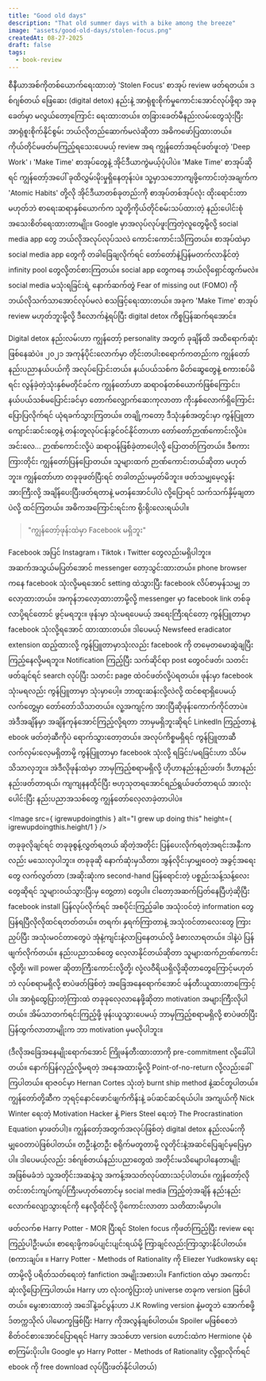 ```yaml
---
title: "Good old days"
description: "That old summer days with a bike among the breeze"
image: "assets/good-old-days/stolen-focus.png"
createdAt: 08-27-2025
draft: false
tags:
  - book-review
---
```



စီနီယာအစ်ကိုတစ်ယောက်ရေးထားတဲ့ 'Stolen Focus' စာအုပ် review ဖတ်ရတယ်။ ဒစ်ဂျစ်တယ် ဖြေဆေး (digital detox) နည်းနဲ့ အာရုံစူးစိုက်မှုကောင်းအောင်လုပ်ဖို့ရာ အခုခေတ်မှာ မလွယ်တော့ကြောင်း ရေးထားတယ်။ တခြားခေတ်မီနည်းလမ်းတွေသုံးပြီး အာရုံစူးစိုက်နိုင်စွမ်း ဘယ်လိုတည်ဆောက်မလဲဆိုတာ အဓိကဖော်ပြထားတယ်။
ကိုယ်တိုင်မဖတ်မကြည့်ရသေးပေမယ့် review အရ ကျွန်တော်အရင်ဖတ်ဖူးတဲ့ 'Deep Work' ၊ 'Make Time' စာအုပ်တွေနဲ့ အိုင်ဒီယာကွဲမယ့်ပုံပါပဲ။ 'Make Time' စာအုပ်ဆိုရင် ကျွန်တော့်အပေါ် ခုထိလွှမ်းမိုးမှုရှိနေတုန်းပဲ။ သူ့မှာသဘောကျဖို့ကောင်းတဲ့အချက်က 'Atomic Habits' တို့လို အိုင်ဒီယာတစ်ခုတည်းကို စာအုပ်တစ်အုပ်လုံး ထိုးရောင်းတာမဟုတ်ဘဲ စာရေးဆရာနှစ်ယောက်က သူတို့ကိုယ်တိုင်စမ်းသပ်ထားတဲ့ နည်းပေါင်းစုံ အသေးစိတ်ရေးထားတာမျိုး။ Google မှာအလုပ်လုပ်ဖူးကြတဲ့လူတွေမို့လို့ social media app တွေ ဘယ်လိုအလုပ်လုပ်သလဲ ကောင်းကောင်းသိကြတယ်။ စာအုပ်ထဲမှာ social media app တွေကို တခါခြေချလိုက်ရင် တော်တော်နဲ့ပြန်မတက်လာနိုင်တဲ့ infinity pool တွေလို့တင်စားကြတယ်။ social app တွေကနေ ဘယ်လိုရှောင်ထွက်မလဲ။ social media မသုံးရခြင်းရဲ့ နောက်ဆက်တွဲ Fear of missing out (FOMO) ကိုဘယ်လိုသက်သာအောင်လုပ်မလဲ စသဖြင့်ရေးထားတယ်။ အခုက 'Make Time' စာအုပ် review မဟုတ်ဘူးမို့လို့ ဒီလောက်နဲ့ရပ်ပြီး digital detox ကိစ္စပြန်ဆက်ရအောင်။

Digital detox နည်းလမ်းဟာ ကျွန်တော့် personality အတွက် ခုချိန်ထိ အထိရောက်ဆုံးဖြစ်နေဆဲပဲ။ ၂၀၂၁ အကုန်ပိုင်းလောက်မှာ တိုင်းတပါးစရောက်ကတည်းက ကျွန်တော် နည်းပညာနယ်ပယ်ကို အလုပ်ပြောင်းတယ်။ နယ်ပယ်သစ်က မိတ်ဆွေတွေနဲ့ စကားစပ်မိရင်း လွန်ခဲ့တဲ့သုံးနှစ်မတိုင်ခင်က ကျွန်တော်ဟာ ဆရာဝန်တစ်ယောက်ဖြစ်ကြောင်း၊ နယ်ပယ်သစ်မပြောင်းခင်မှာ တောက်လျှောက်ဆေးကုလာတာ ကိုးနှစ်လောက်ရှိကြောင်း ပြောပြလိုက်ရင် ယုံရခက်သွားကြတယ်။ တချို့ကတော့ ဒီသုံးနှစ်အတွင်းမှာ ကွန်ပြူတာကျောင်းဆင်းတွေနဲ့ တန်းတူလုပ်ငန်းခွင်ဝင်နိုင်တာဟာ တော်တော်ဉာဏ်ကောင်းလို့ပဲ။ အင်းလေ... ဉာဏ်ကောင်းလို့ပဲ ဆရာဝန်ဖြစ််ခဲ့တာပေါ့လို့ ပြောတတ်ကြတယ်။ ဒီစကားကြားတိုင်း ကျွန်တော်ပြန်ပြောတယ်။ သူများထက် ဉာဏ်ကောင်းတယ်ဆိုတာ မဟုတ်ဘူး။ ကျွန်တော်ဟာ တခုခုဖတ်ပြီးရင် တခါတည်းမမှတ်မိဘူး။ ဖတ်သမျှမေ့လွန်းအားကြီးလို့ အချိန်ပေးပြီးဖတ်ရတာနဲ့ မတန်အောင်ပါပဲ လို့ပြောရင် သက်သက်နှိမ့်ချတာပဲလို့ ထင်ကြတယ်။ အဓိကအကြောင်းရင်းက ရိုးရိုးလေးရယ်ပါ။

> "ကျွန်တော့်ဖုန်းထဲမှာ Facebook မရှိဘူး"

Facebook အပြင် Instagram ၊ Tiktok ၊ Twitter တွေလည်းမရှိပါဘူး။ အဆက်အသွယ်မပြတ်အောင် messenger တော့သွင်းထားတယ်။ phone browser ကနေ facebook သုံးလို့မရအောင် setting ထဲသွားပြီး facebook လိပ်စာမှန်သမျှ ဘလော့ထားတယ်။ အကုန်ဘလော့ထားတာမို့လို့ messenger မှာ facebook link တစ်ခု လာပို့ရင်တောင် ဖွင့်မရဘူး။ ဖုန်းမှာ သုံးမရပေမယ့် အရေးကြီးရင်တော့ ကွန်ပြူတာမှာ facebook သုံးလို့ရအောင် ထားထားတယ်။ ဒါပေမယ့် Newsfeed eradicator extension ထည့်ထားလို့ ကွန်ပြူတာမှာသုံးလည်း facebook ကို တမေ့တမောဆွဲချပြီးကြည့်နေလို့မရဘူး။ Notification ကြည့်ပြီး သက်ဆိုင်ရာ post တွေဝင်ဖတ်၊ သတင်းဖတ်ချင်ရင် search လုပ်ပြီး သတင်း page ထဲဝင်ဖတ်လို့ပဲရတယ်။
ဖုန်းမှာ facebook သုံးမရလည်း ကွန်ပြူတာမှာ သုံးမှာပေါ့။ ဘာထူးဆန်းလို့လဲလို့ ထင်စရာရှိပေမယ့် လက်တွေ့မှာ တော်တော်သိသာတယ်။ လူ့အကျင့်က အားပြီဆိုဖုန်းကောက်ကိုင်တာပဲ။ အဲဒီအချိန်မှာ အချိန်ကုန်အောင်ကြည့်လို့ရတာ ဘာမှမရှိဘူးဆိုရင် LinkedIn ကြည့်တာနဲ့ ebook ဖတ်တဲ့ဆီကိုပဲ ရောက်သွားတော့တယ်။ အလုပ်ကိစ္စမရှိရင် ကွန်ပြူတာဆီလက်လှမ်းလေ့မရှိတာမို့ ကွန်ပြူတာမှာ facebook သုံးလို့ ရခြင်း/မရခြင်းဟာ သိပ်မသိသာလှဘူး။ အဲဒီလိုဖုန်းထဲမှာ ဘာမှကြည့်စရာမရှိလို့ ဟိုဟာနည်းနည်းဖတ်၊ ဒီဟာနည်းနည်းဖတ်တာရယ်၊ ကျကျနနထိုင်ပြီး ဗဟုသုတရအောင်ရည်ရွယ်ဖတ်တာရယ် အားလုံးပေါင်းပြီး နည်းပညာအသစ်တွေ ကျွန်တော်လေ့လာခဲ့တာပါပဲ။

<Image src={ igrewupdoingthis } alt="I grew up doing this" height={ igrewupdoingthis.height/1 } />

တခုခုလိုချင်ရင် တခုခုစွန့်လွှတ်ရတယ် ဆိုတဲ့အတိုင်း ပြန်ပေးလိုက်ရတဲ့အရင်းအနှီးကလည်း မသေးလှပါဘူး။ တခုခုဆို နောက်ဆုံးမှသိတာ၊ အွန်လိုင်းမှာမျှဝေတဲ့ အခွင့်အရေးတွေ လက်လွတ်တာ (အဆိုးဆုံးက second-hand ပြန်ရောင်းတဲ့ ပစ္စည်းသန့်သန့်လေးတွေဆိုရင် သူများဝယ်သွားပြီးမှ တွေ့တာ) တွေပါ။ ငါတော့အဆက်ပြတ်နေပြီဟဲ့ဆိုပြီး facebook install ပြန်လုပ်လိုက်ရင် အစပိုင်းကြည့်ခါစ အသုံးဝင်တဲ့ information တွေပြန်ရပြီလိုလိုထင်ရတတ်တယ်။ တရက်၊ နှရက်ကြာတာနဲ့ အသုံးဝင်တာလေးတွေ ကြားညှပ်ပြီး အသုံးမဝင်တာတွေပဲ အုံနဲ့ကျင်းနဲ့လာပြနေတယ်လို့ ခံစားလာရတယ်။ ဒါနဲ့ပဲ ပြန်ဖျက်လိုက်တယ်။
နည်းပညာသစ်တွေ လေ့လာနိုင်တယ်ဆိုတာ သူများထက်ဉာဏ်ကောင်းလို့တို့၊ will power ဆိုတာကြီးကောင်းလို့တို့၊ လုံ့လဝီရိယရှိလို့ဆိုတာတွေကြောင့်မဟုတ်ဘဲ လုပ်စရာမရှိလို့ စာပဲဖတ်ဖြစ်တဲ့ အခြေအနေရောက်အောင် ဖန်တီးယူထားတာကြောင့်ပါ။ အာရုံထွေပြားတဲ့ကြားထဲ တခုခုလေ့လာနေဖို့ဆိုတာ motivation အများကြီးလိုပါတယ်။ အိမ်သာတက်ရင်းကြည့်ဖို့ ဖုန်းယူသွားပေမယ့် ဘာမှကြည့်စရာမရှိလို့ စာပဲဖတ်ပြီးပြန်ထွက်လာတာမျိုးက ဘာ motivation မှမလိုပါဘူး။

(ဒီလိုအခြေအနေမျိုးရောက်အောင် ကြိုဖန်တီးထားတာကို pre-commitment လို့ခေါ်ပါတယ်။ နောက်ပြန်လှည့်လို့မရတဲ့ အနေအထားမို့လို့ Point-of-no-return လို့လည်းခေါ်ကြပါတယ်။ ရာဇဝင်မှာ Hernan Cortes သုံးတဲ့ burnt ship method နဲ့ဆင်တူပါတယ်။ ကျွန်တော်တို့ဆီက ဘုရင့်နောင်ဖောင်ဖျက်ကိန်းနဲ့ ခပ်ဆင်ဆင်ရယ်ပါ။ အကျယ်ကို Nick Winter ရေးတဲ့ Motivation Hacker နဲ့ Piers Steel ရေးတဲ့ The Procrastination Equation မှာဖတ်ပါ)။
ကျွန်တော့်အတွက်အလုပ်ဖြစ်တဲ့ digital detox နည်းလမ်းကို မျှဝေတာပဲဖြစ်ပါတယ်။ တဦးနဲ့တဦး စရိုက်မတူတာမို့ လူတိုင်းနဲ့အဆင်ပြေချင်မှပြေမှာပါ။ ဒါပေမယ့်လည်း ဒစ်ဂျစ်တယ်နည်းပညာတွေထဲ အတိုင်းမသိမျောပါနေတာမျိုး အဖြစ်မခံဘဲ သူ့အတိုင်းအဆနဲ့သူ အကန့်အသတ်လုပ်ထားသင့်ပါတယ်။ ကျွန်တော့်လို တင်းတင်းကျပ်ကျပ်ကြီးမဟုတ်တောင်မှ social media ကြည့်တဲ့အချိန် နည်းနည်းလောက်လျော့သွားရင်ကို နေလို့ထိုင်လို့ ပိုကောင်းလာတာ သတိထားမိမှာပါ။

ဖတ်လက်စ Harry Potter - MOR ပြီးရင် Stolen focus ကိုဖတ်ကြည့်ပြီး review ရေးကြည့်ပါဦးမယ်။ စာရေးဖို့ကခပ်ပျင်းပျင်းရယ်မို့ ကြာချင်လည်းကြာသွားနိုင်ပါတယ်။
(စကားချပ်။ ။ Harry Potter - Methods of Rationality ကို Eliezer Yudkowsky ရေးတာမို့လို့ ပရိတ်သတ်ရေးတဲ့ fanfiction အမျိုးအစားပါ။ Fanfiction ထဲမှာ အကောင်းဆုံးလို့ပြောကြပါတယ်။ Harry ဟာ လုံးဝကွဲပြားတဲ့ universe တခုက version ဖြစ်ပါတယ်။ မွေးစားထားတဲ့ အဒေါ်နဲ့ခင်ပွန်းဟာ J.K Rowling version နဲ့မတူဘဲ အောက်စဖို့ဒ်တက္ကသိုလ် ပါမောက္ခဖြစ်ပြီး Harry ကိုအလွန်ချစ်ပါတယ်။ Spoiler မဖြစ်စေဘဲ စိတ်ဝင်စားအောင်ပြောရရင် Harry အသစ်ဟာ version ဟောင်းထဲက Hermione ပုံစံစာကြမ်းပိုးပါ။ Google မှာ Harry Potter - Methods of Rationality လို့ရှာလိုက်ရင် ebook ကို free download လုပ်ပြီးဖတ်နိုင်ပါတယ်)
